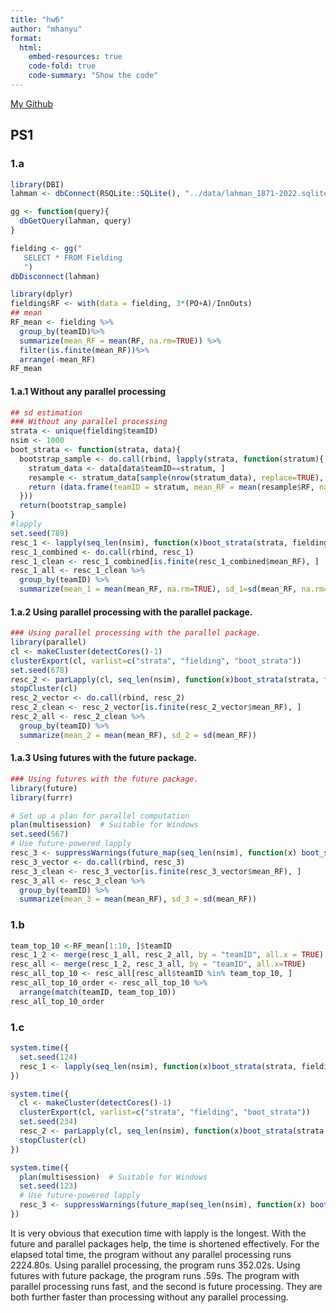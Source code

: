 ```yaml
---
title: "hw6"
author: "mhanyu"
format:
  html:
    embed-resources: true
    code-fold: true
    code-summary: "Show the code"
---
```

[My Github](https://github.com/Mahanyuu/STAT-506/)

## PS1

### 1.a

```r
library(DBI)
lahman <- dbConnect(RSQLite::SQLite(), "../data/lahman_1871-2022.sqlite")

gg <- function(query){
  dbGetQuery(lahman, query)
}

fielding <- gg("
   SELECT * FROM Fielding
   ")
dbDisconnect(lahman)
```


```r
library(dplyr)
fielding$RF <- with(data = fielding, 3*(PO+A)/InnOuts)
## mean
RF_mean <- fielding %>%
  group_by(teamID)%>%
  summarize(mean_RF = mean(RF, na.rm=TRUE)) %>%
  filter(is.finite(mean_RF))%>%
  arrange(-mean_RF)
RF_mean
```

#### 1.a.1 Without any parallel processing
```r
## sd estimation 
### Without any parallel processing
strata <- unique(fielding$teamID)
nsim <- 1000
boot_strata <- function(strata, data){
  bootstrap_sample <- do.call(rbind, lapply(strata, function(stratum){
    stratum_data <- data[data$teamID==stratum, ]
    resample <- stratum_data[sample(nrow(stratum_data), replace=TRUE), ]
    return (data.frame(teamID = stratum, mean_RF = mean(resample$RF, na.rm=TRUE)))
  }))
  return(bootstrap_sample)
}
#lapply
set.seed(789)
resc_1 <- lapply(seq_len(nsim), function(x)boot_strata(strata, fielding))
resc_1_combined <- do.call(rbind, resc_1)
resc_1_clean <- resc_1_combined[is.finite(resc_1_combined$mean_RF), ]
resc_1_all <- resc_1_clean %>%
  group_by(teamID) %>%
  summarize(mean_1 = mean(mean_RF, na.rm=TRUE), sd_1=sd(mean_RF, na.rm=TRUE))
```

#### 1.a.2 Using parallel processing with the parallel package.
```r
### Using parallel processing with the parallel package.
library(parallel)
cl <- makeCluster(detectCores()-1)
clusterExport(cl, varlist=c("strata", "fielding", "boot_strata"))
set.seed(678)
resc_2 <- parLapply(cl, seq_len(nsim), function(x)boot_strata(strata, fielding))
stopCluster(cl)
resc_2_vector <- do.call(rbind, resc_2)
resc_2_clean <- resc_2_vector[is.finite(resc_2_vector$mean_RF), ]
resc_2_all <- resc_2_clean %>%
  group_by(teamID) %>%
  summarize(mean_2 = mean(mean_RF), sd_2 = sd(mean_RF))
```

#### 1.a.3 Using futures with the future package.
```r
### Using futures with the future package.
library(future)
library(furrr)

# Set up a plan for parallel computation
plan(multisession)  # Suitable for Windows
set.seed(567)
# Use future-powered lapply
resc_3 <- suppressWarnings(future_map(seq_len(nsim), function(x) boot_strata(strata, fielding)))
resc_3_vector <- do.call(rbind, resc_3)
resc_3_clean <- resc_3_vector[is.finite(resc_3_vector$mean_RF), ]
resc_3_all <- resc_3_clean %>%
  group_by(teamID) %>%
  summarize(mean_3 = mean(mean_RF), sd_3 = sd(mean_RF))
```

### 1.b
```r
team_top_10 <-RF_mean[1:10, ]$teamID
resc_1_2 <- merge(resc_1_all, resc_2_all, by = "teamID", all.x = TRUE)
resc_all <- merge(resc_1_2, resc_3_all, by = "teamID", all.x=TRUE)
resc_all_top_10 <- resc_all[resc_all$teamID %in% team_top_10, ]
resc_all_top_10_order <- resc_all_top_10 %>%
  arrange(match(teamID, team_top_10))
resc_all_top_10_order
```

### 1.c
```r
system.time({
  set.seed(124)
  resc_1 <- lapply(seq_len(nsim), function(x)boot_strata(strata, fielding))
})

system.time({
  cl <- makeCluster(detectCores()-1)
  clusterExport(cl, varlist=c("strata", "fielding", "boot_strata"))
  set.seed(234)
  resc_2 <- parLapply(cl, seq_len(nsim), function(x)boot_strata(strata, fielding))
  stopCluster(cl)
})

system.time({
  plan(multisession)  # Suitable for Windows
  set.seed(123)
  # Use future-powered lapply
  resc_3 <- suppressWarnings(future_map(seq_len(nsim), function(x) boot_strata(strata, fielding)))
})
```
It is very obvious that execution time with lapply is the longest. With the future and parallel packages help, the time is shortened effectively. For the elapsed total time, the program without any parallel processing runs 2224.80s. Using parallel processing, the program runs 352.02s. Using futures with future package, the program runs .59s. The program with parallel processing runs fast, and the second is future processing. They are both further faster than processing without any parallel processing.
